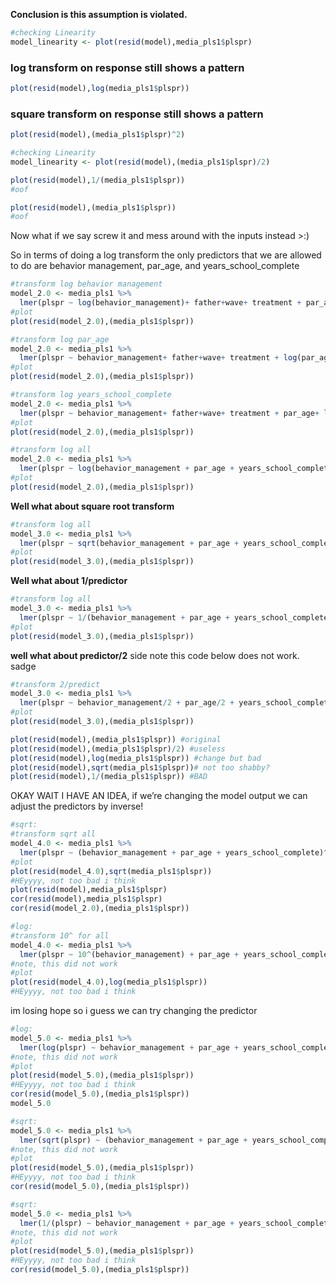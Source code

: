 __Conclusion is this assumption is violated.__
```r
#checking Linearity
model_linearity <- plot(resid(model),media_pls1$plspr)
```

### log transform on response still shows a pattern
```r
plot(resid(model),log(media_pls1$plspr))
```

### square transform on response still shows a pattern
```r
plot(resid(model),(media_pls1$plspr)^2)
```

```r
#checking Linearity
model_linearity <- plot(resid(model),(media_pls1$plspr)/2)
```


```r
plot(resid(model),1/(media_pls1$plspr))
#oof
```

```r
plot(resid(model),(media_pls1$plspr))
#oof
```

Now what if we say screw it and mess around with the inputs instead >:)

So in terms of doing a log transform the only predictors that we are allowed to 
do are behavior management, par_age, and years_school_complete
```r
#transform log behavior management
model_2.0 <- media_pls1 %>% 
  lmer(plspr ~ log(behavior_management)+ father+wave+ treatment + par_age+ years_school_complete+ span_lang_form+ (1 | child_id), REML = FALSE, data = .)
#plot 
plot(resid(model_2.0),(media_pls1$plspr))
```

```r
#transform log par_age
model_2.0 <- media_pls1 %>% 
  lmer(plspr ~ behavior_management+ father+wave+ treatment + log(par_age)+ years_school_complete+ span_lang_form+ (1 | child_id), REML = FALSE, data = .)
#plot 
plot(resid(model_2.0),(media_pls1$plspr))
```

```r
#transform log years_school_complete
model_2.0 <- media_pls1 %>% 
  lmer(plspr ~ behavior_management+ father+wave+ treatment + par_age+ log(years_school_complete)+ span_lang_form+ (1 | child_id), REML = FALSE, data = .)
#plot 
plot(resid(model_2.0),(media_pls1$plspr))
```

```r
#transform log all
model_2.0 <- media_pls1 %>% 
  lmer(plspr ~ log(behavior_management + par_age + years_school_complete)+ father+wave+ treatment + span_lang_form+ (1 | child_id), REML = FALSE, data = .)
#plot 
plot(resid(model_2.0),(media_pls1$plspr))
```


__Well what about square root transform__

```r
#transform log all
model_3.0 <- media_pls1 %>% 
  lmer(plspr ~ sqrt(behavior_management + par_age + years_school_complete)+ father+wave+ treatment + span_lang_form+ (1 | child_id), REML = FALSE, data = .)
#plot 
plot(resid(model_3.0),(media_pls1$plspr))
```

__Well what about 1/predictor__

```r
#transform log all
model_3.0 <- media_pls1 %>% 
  lmer(plspr ~ 1/(behavior_management + par_age + years_school_complete)+ father+wave+ treatment + span_lang_form+ (1 | child_id), REML = FALSE, data = .)
#plot 
plot(resid(model_3.0),(media_pls1$plspr))
```

__well what about predictor/2__
side note this code below does not work. sadge
```r
#transform 2/predict
model_3.0 <- media_pls1 %>% 
  lmer(plspr ~ behavior_management/2 + par_age/2 + years_school_complete/2+ father+wave+ treatment + span_lang_form+ (1 | child_id), REML = FALSE, data = .)
#plot 
plot(resid(model_3.0),(media_pls1$plspr))
```

```r
plot(resid(model),(media_pls1$plspr)) #original
plot(resid(model),(media_pls1$plspr)/2) #useless
plot(resid(model),log(media_pls1$plspr)) #change but bad
plot(resid(model),sqrt(media_pls1$plspr))# not too shabby?
plot(resid(model),1/(media_pls1$plspr)) #BAD

```



OKAY WAIT I HAVE AN IDEA, if we're changing the model output we can adjust the predictors by inverse!

```r
#sqrt:
#transform sqrt all
model_4.0 <- media_pls1 %>% 
  lmer(plspr ~ (behavior_management + par_age + years_school_complete)^2+ father+wave+ treatment + span_lang_form+ (1 | child_id), REML = FALSE, data = .)
#plot 
plot(resid(model_4.0),sqrt(media_pls1$plspr))
#HEyyyy, not too bad i think
plot(resid(model),media_pls1$plspr)
cor(resid(model),media_pls1$plspr)
cor(resid(model_2.0),(media_pls1$plspr))

```

```r
#log:
#transform 10^ for all
model_4.0 <- media_pls1 %>% 
  lmer(plspr ~ 10^(behavior_management) + par_age + years_school_complete+ father+wave+ treatment + span_lang_form+ (1 | child_id), REML = FALSE, data = .)
#note, this did not work
#plot 
plot(resid(model_4.0),log(media_pls1$plspr))
#HEyyyy, not too bad i think
```

im losing hope so i guess we can try changing the predictor
```r
#log:
model_5.0 <- media_pls1 %>% 
  lmer(log(plspr) ~ behavior_management + par_age + years_school_complete+ father+wave+ treatment + span_lang_form+ (1 | child_id), REML = FALSE, data = .)
#note, this did not work
#plot 
plot(resid(model_5.0),(media_pls1$plspr))
#HEyyyy, not too bad i think
cor(resid(model_5.0),(media_pls1$plspr))
model_5.0
```

```r
#sqrt:
model_5.0 <- media_pls1 %>% 
  lmer(sqrt(plspr) ~ (behavior_management + par_age + years_school_complete)^2+ father+wave+ treatment + span_lang_form+ (1 | child_id), REML = FALSE, data = .)
#note, this did not work
#plot 
plot(resid(model_5.0),(media_pls1$plspr))
#HEyyyy, not too bad i think
cor(resid(model_5.0),(media_pls1$plspr))
```

```r
#sqrt:
model_5.0 <- media_pls1 %>% 
  lmer(1/(plspr) ~ behavior_management + par_age + years_school_complete+ father+wave+ treatment + span_lang_form+ (1 | child_id), REML = FALSE, data = .)
#note, this did not work
#plot 
plot(resid(model_5.0),(media_pls1$plspr))
#HEyyyy, not too bad i think
cor(resid(model_5.0),(media_pls1$plspr))
```

